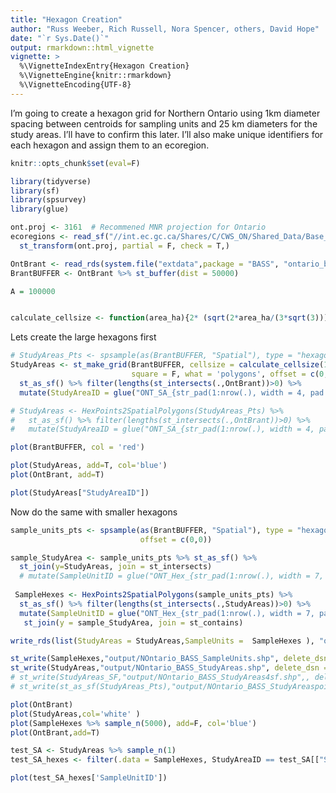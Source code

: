 ```yaml
---
title: "Hexagon Creation"
author: "Russ Weeber, Rich Russell, Nora Spencer, others, David Hope"
date: "`r Sys.Date()`"
output: rmarkdown::html_vignette
vignette: >
  %\VignetteIndexEntry{Hexagon Creation}
  %\VignetteEngine{knitr::rmarkdown}
  %\VignetteEncoding{UTF-8}
---
```



I'm going to create a hexagon grid for Northern Ontario using 1km diameter spacing between centroids for sampling units and 25 km diameters for the study areas. I'll have to confirm this later. I'll also make unique identifiers for each hexagon and assign them to an ecoregion.

```r
knitr::opts_chunk$set(eval=F)

library(tidyverse)
library(sf)
library(spsurvey)
library(glue)

```

```r
ont.proj <- 3161  # Recommened MNR projection for Ontario
ecoregions <- read_sf("//int.ec.gc.ca/Shares/C/CWS_ON/Shared_Data/Base_Data/Natural_Frameworks/NationalEcolFramework/eco_reg_join.shp") %>%
  st_transform(ont.proj, partial = F, check = T,)

OntBrant <- read_rds(system.file("extdata",package = "BASS", "ontario_brandt.rds")) # From the BMS Ontario scripts
BrantBUFFER <- OntBrant %>% st_buffer(dist = 50000)

A = 100000


calculate_cellsize <- function(area_ha){2* (sqrt(2*area_ha/(3*sqrt(3)))) * sqrt(3)/2 * 100}


```

Lets create the large hexagons first
```r

# StudyAreas_Pts <- spsample(as(BrantBUFFER, "Spatial"), type = "hexagonal", cellsize =  z_SA3, offset = c(0,0))
StudyAreas <- st_make_grid(BrantBUFFER, cellsize = calculate_cellsize(100000),
                           square = F, what = 'polygons', offset = c(0,0)) %>% 
  st_as_sf() %>% filter(lengths(st_intersects(.,OntBrant))>0) %>% 
  mutate(StudyAreaID = glue("ONT_SA_{str_pad(1:nrow(.), width = 4, pad = 0)}"))

# StudyAreas <- HexPoints2SpatialPolygons(StudyAreas_Pts) %>%
#   st_as_sf() %>% filter(lengths(st_intersects(.,OntBrant))>0) %>% 
#   mutate(StudyAreaID = glue("ONT_SA_{str_pad(1:nrow(.), width = 4, pad = 0)}"))

plot(BrantBUFFER, col = 'red')

plot(StudyAreas, add=T, col='blue')
plot(OntBrant, add=T)

```


```r
plot(StudyAreas["StudyAreaID"])
```


Now do the same with smaller hexagons 

```r
sample_units_pts <- spsample(as(BrantBUFFER, "Spatial"), type = "hexagonal", cellsize =  calculate_cellsize(100), 
                             offset = c(0,0)) 

sample_StudyArea <- sample_units_pts %>% st_as_sf() %>% 
  st_join(y=StudyAreas, join = st_intersects)
  # mutate(SampleUnitID = glue("ONT_Hex_{str_pad(1:nrow(.), width = 7, pad = 0)}"))
  
 SampleHexes <- HexPoints2SpatialPolygons(sample_units_pts) %>%
  st_as_sf() %>% filter(lengths(st_intersects(.,StudyAreas))>0) %>% 
  mutate(SampleUnitID = glue("ONT_Hex_{str_pad(1:nrow(.), width = 7, pad = 0)}")) %>% 
   st_join(y = sample_StudyArea, join = st_contains)

write_rds(list(StudyAreas = StudyAreas,SampleUnits =  SampleHexes ), "output/NOntario_BASS_hexes.rds")

st_write(SampleHexes,"output/NOntario_BASS_SampleUnits.shp", delete_dsn = T)
st_write(StudyAreas,"output/NOntario_BASS_StudyAreas.shp", delete_dsn = T)
# st_write(StudyAreas_SF,"output/NOntario_BASS_StudyAreas4sf.shp",, delete_dsn = T)
# st_write(st_as_sf(StudyAreas_Pts),"output/NOntario_BASS_StudyAreaspoints3.shp", delete_dsn = T)


```

```r
plot(OntBrant)
plot(StudyAreas,col='white' )
plot(SampleHexes %>% sample_n(5000), add=F, col='blue')
plot(OntBrant,add=T)

```



```r
test_SA <- StudyAreas %>% sample_n(1) 
test_SA_hexes <- filter(.data = SampleHexes, StudyAreaID == test_SA[["StudyAreaID"]])

plot(test_SA_hexes['SampleUnitID'])

```


